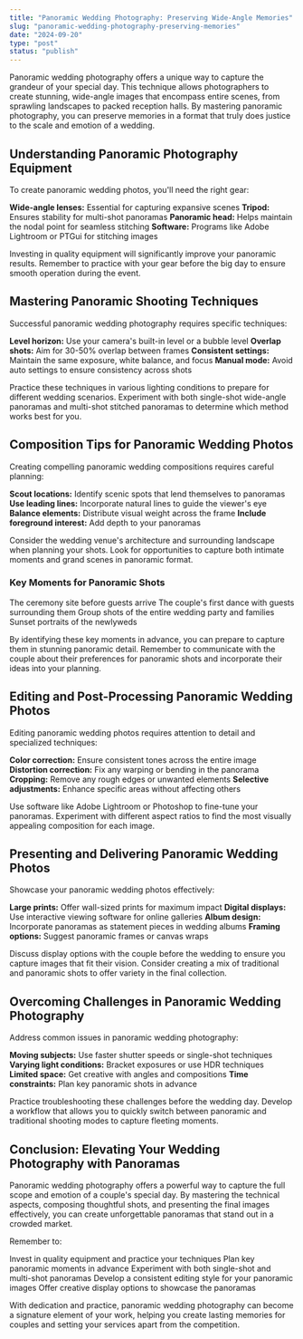 ```yaml
---
title: "Panoramic Wedding Photography: Preserving Wide-Angle Memories"
slug: "panoramic-wedding-photography-preserving-memories"
date: "2024-09-20"
type: "post"
status: "publish"
---
```


Panoramic wedding photography offers a unique way to capture the grandeur of your special day. This technique allows photographers to create stunning, wide-angle images that encompass entire scenes, from sprawling landscapes to packed reception halls. By mastering panoramic photography, you can preserve memories in a format that truly does justice to the scale and emotion of a wedding.

## Understanding Panoramic Photography Equipment

To create panoramic wedding photos, you'll need the right gear:

**Wide-angle lenses:** Essential for capturing expansive scenes
**Tripod:** Ensures stability for multi-shot panoramas
**Panoramic head:** Helps maintain the nodal point for seamless stitching
**Software:** Programs like Adobe Lightroom or PTGui for stitching images

Investing in quality equipment will significantly improve your panoramic results. Remember to practice with your gear before the big day to ensure smooth operation during the event.

## Mastering Panoramic Shooting Techniques

Successful panoramic wedding photography requires specific techniques:

**Level horizon:** Use your camera's built-in level or a bubble level
**Overlap shots:** Aim for 30-50% overlap between frames
**Consistent settings:** Maintain the same exposure, white balance, and focus
**Manual mode:** Avoid auto settings to ensure consistency across shots

Practice these techniques in various lighting conditions to prepare for different wedding scenarios. Experiment with both single-shot wide-angle panoramas and multi-shot stitched panoramas to determine which method works best for you.

## Composition Tips for Panoramic Wedding Photos

Creating compelling panoramic wedding compositions requires careful planning:

**Scout locations:** Identify scenic spots that lend themselves to panoramas
**Use leading lines:** Incorporate natural lines to guide the viewer's eye
**Balance elements:** Distribute visual weight across the frame
**Include foreground interest:** Add depth to your panoramas

Consider the wedding venue's architecture and surrounding landscape when planning your shots. Look for opportunities to capture both intimate moments and grand scenes in panoramic format.

### Key Moments for Panoramic Shots

The ceremony site before guests arrive
The couple's first dance with guests surrounding them
Group shots of the entire wedding party and families
Sunset portraits of the newlyweds

By identifying these key moments in advance, you can prepare to capture them in stunning panoramic detail. Remember to communicate with the couple about their preferences for panoramic shots and incorporate their ideas into your planning.
## Editing and Post-Processing Panoramic Wedding Photos

Editing panoramic wedding photos requires attention to detail and specialized techniques:

**Color correction:** Ensure consistent tones across the entire image
**Distortion correction:** Fix any warping or bending in the panorama
**Cropping:** Remove any rough edges or unwanted elements
**Selective adjustments:** Enhance specific areas without affecting others

Use software like Adobe Lightroom or Photoshop to fine-tune your panoramas. Experiment with different aspect ratios to find the most visually appealing composition for each image.

## Presenting and Delivering Panoramic Wedding Photos

Showcase your panoramic wedding photos effectively:

**Large prints:** Offer wall-sized prints for maximum impact
**Digital displays:** Use interactive viewing software for online galleries
**Album design:** Incorporate panoramas as statement pieces in wedding albums
**Framing options:** Suggest panoramic frames or canvas wraps

Discuss display options with the couple before the wedding to ensure you capture images that fit their vision. Consider creating a mix of traditional and panoramic shots to offer variety in the final collection.

## Overcoming Challenges in Panoramic Wedding Photography

Address common issues in panoramic wedding photography:

**Moving subjects:** Use faster shutter speeds or single-shot techniques
**Varying light conditions:** Bracket exposures or use HDR techniques
**Limited space:** Get creative with angles and compositions
**Time constraints:** Plan key panoramic shots in advance

Practice troubleshooting these challenges before the wedding day. Develop a workflow that allows you to quickly switch between panoramic and traditional shooting modes to capture fleeting moments.

## Conclusion: Elevating Your Wedding Photography with Panoramas

Panoramic wedding photography offers a powerful way to capture the full scope and emotion of a couple's special day. By mastering the technical aspects, composing thoughtful shots, and presenting the final images effectively, you can create unforgettable panoramas that stand out in a crowded market.

Remember to:

Invest in quality equipment and practice your techniques
Plan key panoramic moments in advance
Experiment with both single-shot and multi-shot panoramas
Develop a consistent editing style for your panoramic images
Offer creative display options to showcase the panoramas

With dedication and practice, panoramic wedding photography can become a signature element of your work, helping you create lasting memories for couples and setting your services apart from the competition.